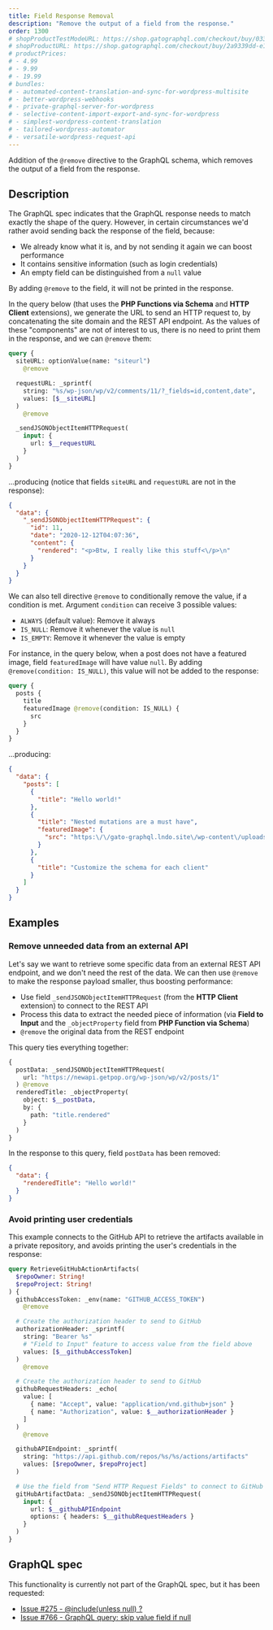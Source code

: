 ```yaml
---
title: Field Response Removal
description: "Remove the output of a field from the response."
order: 1300
# shopProductTestModeURL: https://shop.gatographql.com/checkout/buy/0337e5a2-6824-4936-a39f-d04b73826d36
# shopProductURL: https://shop.gatographql.com/checkout/buy/2a9339dd-e1bd-4707-81e3-23f210549a18
# productPrices:
# - 4.99
# - 9.99
# - 19.99
# bundles:
# - automated-content-translation-and-sync-for-wordpress-multisite
# - better-wordpress-webhooks
# - private-graphql-server-for-wordpress
# - selective-content-import-export-and-sync-for-wordpress
# - simplest-wordpress-content-translation
# - tailored-wordpress-automator
# - versatile-wordpress-request-api
---
```


Addition of the `@remove` directive to the GraphQL schema, which removes the output of a field from the response.

## Description

The GraphQL spec indicates that the GraphQL response needs to match exactly the shape of the query. However, in certain circumstances we'd rather avoid sending back the response of the field, because:

- We already know what it is, and by not sending it again we can boost performance
- It contains sensitive information (such as login credentials)
- An empty field can be distinguished from a `null` value

By adding `@remove` to the field, it will not be printed in the response.

In the query below (that uses the **PHP Functions via Schema** and **HTTP Client** extensions), we generate the URL to send an HTTP request to, by concatenating the site domain and the REST API endpoint. As the values of these "components" are not of interest to us, there is no need to print them in the response, and we can `@remove` them:

```graphql
query {
  siteURL: optionValue(name: "siteurl")
    @remove

  requestURL: _sprintf(
    string: "%s/wp-json/wp/v2/comments/11/?_fields=id,content,date",
    values: [$__siteURL]
  )
    @remove

  _sendJSONObjectItemHTTPRequest(
    input: {
      url: $__requestURL
    }
  )
}
```

...producing (notice that fields `siteURL` and `requestURL` are not in the response):

```json
{
  "data": {
    "_sendJSONObjectItemHTTPRequest": {
      "id": 11,
      "date": "2020-12-12T04:07:36",
      "content": {
        "rendered": "<p>Btw, I really like this stuff<\/p>\n"
      }
    }
  }
}
```

We can also tell directive `@remove` to conditionally remove the value, if a condition is met. Argument `condition` can receive 3 possible values:

- `ALWAYS` (default value): Remove it always
- `IS_NULL`: Remove it whenever the value is `null`
- `IS_EMPTY`: Remove it whenever the value is empty

For instance, in the query below, when a post does not have a featured image, field `featuredImage` will have value `null`. By adding `@remove(condition: IS_NULL)`, this value will not be added to the response:

```graphql
query {
  posts {
    title
    featuredImage @remove(condition: IS_NULL) {
      src
    }
  }
}
```

...producing:

```json
{
  "data": {
    "posts": [
      {
        "title": "Hello world!"
      },
      {
        "title": "Nested mutations are a must have",
        "featuredImage": {
          "src": "https:\/\/gato-graphql.lndo.site\/wp-content\/uploads\/2022\/05\/graphql-voyager-public.jpg"
        }
      },
      {
        "title": "Customize the schema for each client"
      }
    ]
  }
}
```

## Examples

### Remove unneeded data from an external API

Let's say we want to retrieve some specific data from an external REST API endpoint, and we don't need the rest of the data. We can then use `@remove` to make the response payload smaller, thus boosting performance:

- Use field `_sendJSONObjectItemHTTPRequest` (from the **HTTP Client** extension) to connect to the REST API
- Process this data to extract the needed piece of information (via **Field to Input** and the `_objectProperty` field from **PHP Function via Schema**)
- `@remove` the original data from the REST endpoint

This query ties everything together:

```graphql
{
  postData: _sendJSONObjectItemHTTPRequest(
    url: "https://newapi.getpop.org/wp-json/wp/v2/posts/1"
  ) @remove
  renderedTitle: _objectProperty(
    object: $__postData,
    by: {
      path: "title.rendered"
    }
  )
}
```

In the response to this query, field `postData` has been removed:

```json
{
  "data": {
    "renderedTitle": "Hello world!"
  }
}
```

### Avoid printing user credentials

This example connects to the GitHub API to retrieve the artifacts available in a private repository, and avoids printing the user's credentials in the response:

```graphql
query RetrieveGitHubActionArtifacts(
  $repoOwner: String!
  $repoProject: String!
) {
  githubAccessToken: _env(name: "GITHUB_ACCESS_TOKEN")
    @remove

  # Create the authorization header to send to GitHub
  authorizationHeader: _sprintf(
    string: "Bearer %s"
    # "Field to Input" feature to access value from the field above
    values: [$__githubAccessToken]
  )
    @remove

  # Create the authorization header to send to GitHub
  githubRequestHeaders: _echo(
    value: [
      { name: "Accept", value: "application/vnd.github+json" }
      { name: "Authorization", value: $__authorizationHeader }
    ]
  )
    @remove

  githubAPIEndpoint: _sprintf(
    string: "https://api.github.com/repos/%s/%s/actions/artifacts"
    values: [$repoOwner, $repoProject]
  )

  # Use the field from "Send HTTP Request Fields" to connect to GitHub
  gitHubArtifactData: _sendJSONObjectItemHTTPRequest(
    input: {
      url: $__githubAPIEndpoint
      options: { headers: $__githubRequestHeaders }
    }
  )
}
```

## GraphQL spec

This functionality is currently not part of the GraphQL spec, but it has been requested:

- <a href="https://github.com/graphql/graphql-spec/issues/275#issuecomment-338538911" target="_blank">Issue #275 - @include(unless null) ?</a>
- <a href="https://github.com/graphql/graphql-spec/issues/766" target="_blank">Issue #766 - GraphQL query: skip value field if null</a>
